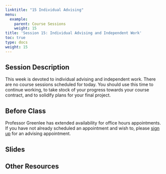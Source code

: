 ```yaml
---
linktitle: "15 Individual Advising"
menu:
  example:
    parent: Course Sessions
    weight: 15
title: 'Session 15: Individual Advising and Independent Work'
toc: true
type: docs
weight: 15
---
```


## Session Description

This week is devoted to individual advising and independent work. There are no course sessions scheduled for today. You should use this time to continue working, to take stock of your progress towards your course contract, and to solidify plans for your final project.

## Before Class

Professor Greenlee has extended availability for office hours appointments. If you have not already scheduled an appointment and wish to, please [sign up](https://calendly.com/agreen4/neighborhood-analysis?back=1&month=2021-01) for an advising appointment.

## Slides

## Other Resources
